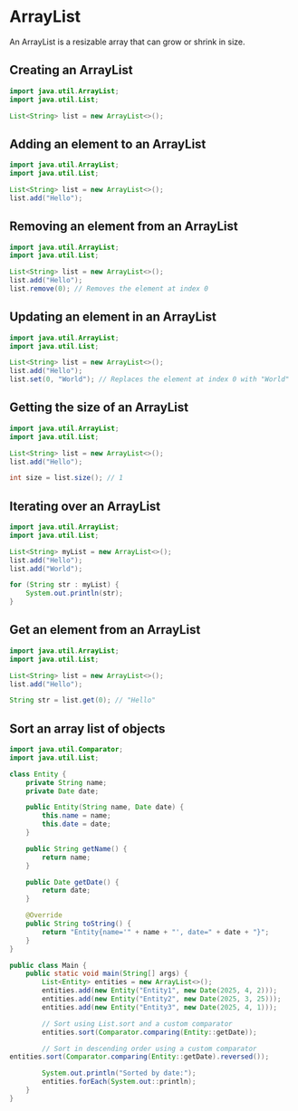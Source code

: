 # ArrayList

An ArrayList is a resizable array that can grow or shrink in size.

## Creating an ArrayList

```java
import java.util.ArrayList;
import java.util.List;

List<String> list = new ArrayList<>();
```

## Adding an element to an ArrayList

```java
import java.util.ArrayList;
import java.util.List;

List<String> list = new ArrayList<>();
list.add("Hello");
```

## Removing an element from an ArrayList

```java
import java.util.ArrayList;
import java.util.List;

List<String> list = new ArrayList<>();
list.add("Hello");
list.remove(0); // Removes the element at index 0
```

## Updating an element in an ArrayList

```java
import java.util.ArrayList;
import java.util.List;

List<String> list = new ArrayList<>();
list.add("Hello");
list.set(0, "World"); // Replaces the element at index 0 with "World"
```

## Getting the size of an ArrayList

```java
import java.util.ArrayList;
import java.util.List;

List<String> list = new ArrayList<>();
list.add("Hello");

int size = list.size(); // 1
```

## Iterating over an ArrayList

```java
import java.util.ArrayList;
import java.util.List;

List<String> myList = new ArrayList<>();
list.add("Hello");
list.add("World");

for (String str : myList) {
    System.out.println(str);
}
```

## Get an element from an ArrayList

```java
import java.util.ArrayList;
import java.util.List;

List<String> list = new ArrayList<>();
list.add("Hello");

String str = list.get(0); // "Hello"
```

## Sort an array list of objects

```java
import java.util.Comparator;
import java.util.List;

class Entity {
    private String name;
    private Date date;

    public Entity(String name, Date date) {
        this.name = name;
        this.date = date;
    }

    public String getName() {
        return name;
    }

    public Date getDate() {
        return date;
    }

    @Override
    public String toString() {
        return "Entity{name='" + name + "', date=" + date + "}";
    }
}

public class Main {
    public static void main(String[] args) {
        List<Entity> entities = new ArrayList<>();
        entities.add(new Entity("Entity1", new Date(2025, 4, 2)));
        entities.add(new Entity("Entity2", new Date(2025, 3, 25)));
        entities.add(new Entity("Entity3", new Date(2025, 4, 1)));

        // Sort using List.sort and a custom comparator
        entities.sort(Comparator.comparing(Entity::getDate));

        // Sort in descending order using a custom comparator
entities.sort(Comparator.comparing(Entity::getDate).reversed());

        System.out.println("Sorted by date:");
        entities.forEach(System.out::println);
    }
}

```